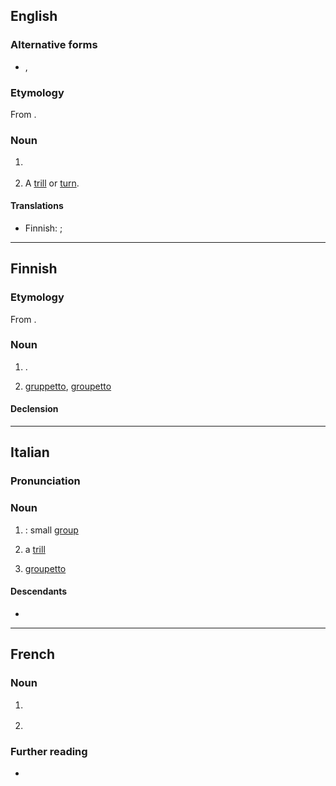 ==English==

===Alternative forms===
* {{l|en|grupetto}}, {{l|en|groupetto}}

===Etymology===
From {{bor|en|it|gruppetto}}.

===Noun===
{{en-noun|gruppetti|s}}

# {{lb|en|cycle racing}} {{synonym of|en|autobus|t=a [[large#Adjective|large]] [[group#Noun|group]] of [[cyclist]]s who have [[fall behind|fallen behind]] the {{l|en|peloton|t=[[main#Adjective|main]] group of [[rider]]s}} in a [[race#Noun|race]]}}
# {{lb|en|music}} A [[trill#Noun|trill]] or [[turn#Noun|turn]].

====Translations====
{{trans-top|(''music'') trill or turn}}
* Finnish: {{t+|fi|trilli}} {{q|trill}}; {{t+|fi|kaksoishele}} {{q|turn}}
{{trans-mid}}
{{trans-bottom}}

{{trans-see|''synonym of'' autobus|autobus}}

----

==Finnish==

===Etymology===
From {{bor|fi|it|gruppetto}}.

===Noun===
{{fi-noun}}

# {{lb|fi|music}} {{synonym of|fi|kaksoishele||turn}}.
# {{lb|fi|cycling}} [[#English|gruppetto]], [[groupetto]] {{gloss|group of cyclists at the rear from peloton}}

====Declension====
{{fi-decl-valo|gruppett|||o|a}}

----

==Italian==

===Pronunciation===
{{it-pr|gruppétto}}

===Noun===
{{it-noun|m}}

# {{diminutive of|it|gruppo}}: small [[group]]
# {{lb|it|music}} a [[trill]]
# {{lb|it|cycle racing}} [[groupetto]]

====Descendants====
* {{desc|ru|группе́тто|bor=1}}
----
==French==

===Noun===
{{fr-noun|m}}

# {{lb|fr|music}} {{l|en|gruppetto}}
# {{lb|fr|cycling}} {{l|en|gruppetto}}

===Further reading===
* {{R:TLFi}}